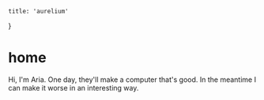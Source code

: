     title: 'aurelium'
}

# home
Hi, I'm Aria. One day, they'll make a computer that's good. In the meantime I can make it worse in an interesting way.